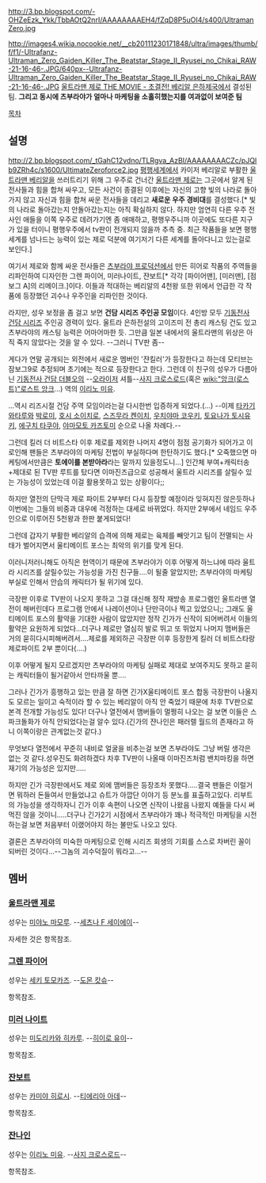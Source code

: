 http://3.bp.blogspot.com/-OHZeEzk_Ykk/TbbAOtQ2nrI/AAAAAAAAEH4/fZqD8P5uOI4/s400/UltramanZero.jpg

http://images4.wikia.nocookie.net/__cb20111230171848/ultra/images/thumb/f/f1/-Ultrafanz-Ultraman_Zero_Gaiden_Killer_The_Beatstar_Stage_II_Ryusei_no_Chikai_RAW-21-16-46-.JPG/640px--Ultrafanz-Ultraman_Zero_Gaiden_Killer_The_Beatstar_Stage_II_Ryusei_no_Chikai_RAW-21-16-46-.JPG
[[울트라맨 제로 THE MOVIE - 초결전! 베리알 은하제국]]에서 결성된 팀. 
'''그리고 동시에 츠부라야가 얼마나 마케팅을 소홀히했는지를 여과없이 보여준 팀'''

[[목차]]
== 설명 ==
http://2.bp.blogspot.com/_tGahC12vdno/TLRgva_AzBI/AAAAAAAACZc/pJQIb9ZRh4c/s1600/UltimateZeroforce2.jpg
[[평행세계]]에서 카이저 베리알로 부활한 [[울트라맨 베리알]]을 쓰러트리기 위해 그 우주로 건너간 [[울트라맨 제로]]는 그곳에서 알게 된 전사들과 힘을 합쳐 싸우고, 모든 사건이 종결된 이후에는 자신의 고향 빛의 나라로 돌아가지 않고 자신과 힘을 합쳐 싸운 전사들을 데리고 '''새로운 우주 경비대'''를 결성했다.[* 빛의 나라로 돌아갔는지 안돌아갔는지는 아직 확실하지 않다. 하지만 엄연히 다른 우주 전사인 애들을 이쪽 우주로 데려가기엔 좀 애매하고, 평행우주니까 이곳에도 또다른 지구가 있을 터이니 평행우주에서 tv판이 전개되지 않을까 추측 중. 최근 작품들을 보면 평행세계를 넘나드는 능력이 있는 제로 덕분에 여기저기 다른 세계를 돌아다니고 있는걸로 보인다.]

여기서 제로와 함께 싸운 전사들은 [[츠부라야 프로덕션]]에서 만든 히어로 작품의 주역들을 리파인하여 디자인한 그렌 파이어, 미러나이트, 쟌보트[* 각각 [파이어맨], [미러맨], [점보그 A]의 리메이크.]이다. 이들과 적대하는 베리알의 4천왕 또한 위에서 언급한 각 작품에 등장했던 괴수나 우주인을 리파인한 것이다.

라지만, 성우 보정을 좀 걸고 보면 '''건담 시리즈 주인공 모임'''이다. 4인방 모두 [[기동전사 건담 시리즈]] 주인공 경력이 있다. 울트라 은하전설의 고이즈미 전 총리 캐스팅 건도 있고 츠부라야의 캐스팅 능력은 어마어마한 듯. 그만큼 일본 내에서의 울트라맨의 위상은 아직 죽지 않았다는 것을 알 수 있다. --그러니 TV판 좀--

게다가 연말 공개되는 외전에서 새로운 멤버인 '쟌킬러'가 등장한다고 하는데 모티브는 잠보그9로 추정되며 초기에는 적으로 등장한다고 한다. 그런데 이 친구의 성우가 다름아닌 [[기동전사 건담 더블오]]의 --[[오라이저]] 셔틀--[[사지 크로스로드]](혹은 [[wiki:"앙크(로스트)"로스트 앙크]]...) 역의 [[이리노 미유]].

...역시 리즈시절 건담 주역 모임이라는걸 다시한번 입증하게 되었다.(...) --이제 [[타카기 와타루]]와 [[박로미]], [[호시 소이치로]], [[스즈무라 켄이치]], [[우치야마 코우키]], [[토요나가 토시유키]], [[에구치 타쿠야]], [[야마모토 카즈토미]] 순으로 나올 차례다.--

그런데 킬러 더 비트스타 이후 제로를 제외한 나머지 4명이 점점 공기화가 되어가고 이로인해 팬들은 츠부라야의 마케팅 전법이 부실하다며 한탄하기도 했다.[* 오죽했으면 마케팅에서만큼은 '''토에이를 본받아라'''라는 말까지 있을정도니...]
인간체 부여+캐릭터송+제대로 된 TV판 루트를 탔다면 이마진즈급으로 성공해서 울트라 시리즈를 살릴수 있는 가능성이 있었는데 이걸 활용못하고 있는 상황이다;;

하지만 열전의 단막극 제로 파이트 2부부터 다시 등장할 예정이라 잊혀지진 않은듯하나 이번에는 그들의 비중과 대우에 걱정하는 대세로 바뀌었다. 하지만 2부에서 네임드 우주인으로 이루어진 5천왕과 한판 붙게되었다! 

그런데 갑자기 부활한 베리알의 습격에 의해 제로는 육체를 빼앗기고 팀이 전멸되는 사태가 벌어지면서 울티메이트 포스는 최악의 위기를 맞게 된다.

이러니저러니해도 아직은 현역이기 때문에 츠부라야가 이후 어떻게 하느냐에 따라 울트라 시리즈를 살릴수있는 가능성을 가진 친구들....이 될줄 알았지만; 츠부라야의 마케팅 부실로 인해서 안습의 캐릭터가 될 위기에 있다.

극장판 이후로 TV판이 나오지 못하고 그걸 대신해 정작 재방송 프로그램인 울트라맨 열전이 해버린데다 프로그램 안에서 나레이션이나 단만극이나 찍고 있었으니;; 그래도 울티메이트 포스의 활약을 기대한 사람이 많았지만 정작 긴가가 신작이 되어버려서 이들의 활약은 요원하게 되었다...더구나 제로만 열심히 발로 뛰고 또 뛰었지 나머지 맴버들은 거의 묻히다시피해버려서....제로를 제외하곤 극장판 이후 등장한게 킬러 더 비트스타랑 제로파이트 2부 뿐이다(....)

이후 어떻게 될지 모르겠지만 츠부라야의 마케팅 실패로 제대로 보여주지도 못하고 묻히는 캐릭터들이 될거같아서 안타까울 뿐....

그러나 긴가가 흥행하고 있는 만큼 잘 하면 긴가X울티메이트 포스 합동 극장판이 나올지도 모르는 일이고 숙적이라 할 수 있는 베리알이 아직 안 죽었기 때문에 차후 TV판으로 본격 전개할 가능성도 있다! 더구나 열전에서 맴버들이 멀쩡히 나오는 걸 보면 이들은 스파크돌화가 아직 안되었다는걸 알수 있다.(긴가의 쟌나인은 패러렐 월드의 존재라고 하니 이쪽이랑은 관계없는것 같다.)

무엇보다 열전에서 꾸준히 내비로 얼굴을 비추는걸 보면 츠부라야도 그냥 버릴 생각은 없는 것 같다.성우진도 화려하겠다 차후 TV판이 나올때 이마진즈처럼 밴치마킹을 하면 재기의 가능성은 있지만.....

하지만 긴가 극장판에서도 제로 외에 맴버들은 등장조차 못했다.....결국 팬들은 이럴거면 뭐하러 돈들여서 만들었냐고 슈트가 아깝단 이야기 등 분노를 표출하고있다. 리부트의 가능성을 생각하자니 긴가 이후 속편이 나오면 신작이 나왔음 나왔지 예들을 다시 써먹진 않을 것이니.....더구나 긴가2기 시점에서 츠부라야가 꽤나 적극적인 마케팅을 시전하는걸 보면
처음부터 이랬어야지 하는 불만도 나오고 있다.

결론은 츠부라야의 미숙한 마케팅으로 인해 시리즈 회생의 기회를 스스로 차버린 꼴이 되버린 것이다...--그놈의 괴수덕질이 뭐라고...--

== 멤버 ==
=== [[울트라맨 제로]] ===
성우는 [[미야노 마모루]]. --[[세츠나 F 세이에이]]--

자세한 것은 항목참조.

=== [[그렌 파이어]] ===
성우는 [[세키 토모카즈]]. --[[도몬 캇슈]]--

항목참조.

=== [[미러 나이트]] ===
성우는 [[미도리카와 히카루]]. --[[히이로 유이]]--

항목참조.

=== [[잔보트]] ===
성우는 [[카미야 히로시]]. --[[티에리아 아데]]--

항목참조.

=== [[잔나인]] ===
성우는 [[이리노 미유]]. --[[사지 크로스로드]]--

항목참조.
